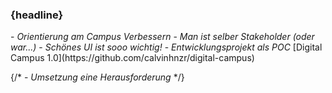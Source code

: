 
### {headline}

<Content>
- <em>Orientierung am Campus Verbessern</em>
- <em>Man ist selber Stakeholder (oder war...)</em>
- <em>Schönes UI ist sooo wichtig!</em>
- <em>Entwicklungsprojekt als POC</em> [Digital Campus 1.0](https://github.com/calvinhnzr/digital-campus)
</Content>

{/* - <em>Umsetzung eine Herausforderung</em> */}